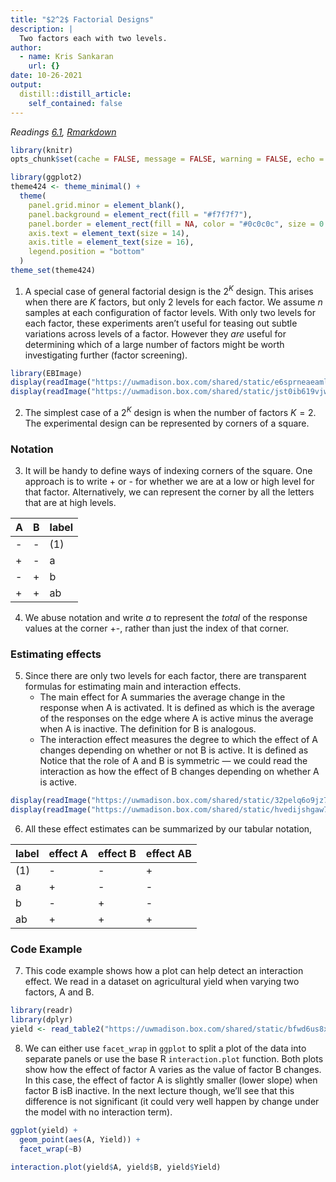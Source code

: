 ```yaml
---
title: "$2^2$ Factorial Designs"
description: |
  Two factors each with two levels.
author:
  - name: Kris Sankaran
    url: {}
date: 10-26-2021
output:
  distill::distill_article:
    self_contained: false
---
```


_Readings [6.1](https://www.wiley.com/en-us/Design+and+Analysis+of+Experiments%2C+10th+Edition-p-9781119492443#content-section), [Rmarkdown](https://github.com/krisrs1128/stat424_f21/blob/main/_posts/2021-08-16-week8-1/week8-1.Rmd)_

```r
library(knitr)
opts_chunk$set(cache = FALSE, message = FALSE, warning = FALSE, echo = TRUE)
```

```r
library(ggplot2)
theme424 <- theme_minimal() + 
  theme(
    panel.grid.minor = element_blank(),
    panel.background = element_rect(fill = "#f7f7f7"),
    panel.border = element_rect(fill = NA, color = "#0c0c0c", size = 0.6),
    axis.text = element_text(size = 14),
    axis.title = element_text(size = 16),
    legend.position = "bottom"
  )
theme_set(theme424)
```
1. A special case of general factorial design is the $2^K$ design. This arises
when there are $K$ factors, but only 2 levels for each factor. We assume $n$
samples at each configuration of factor levels. With only two levels for each
factor, these experiments aren’t useful for teasing out subtle variations across
levels of a factor. However they *are* useful for determining which of a large
number of factors might be worth investigating further (factor screening).

```r
library(EBImage)
display(readImage("https://uwmadison.box.com/shared/static/e6sprneaeamlav35csswq68t62p0xney.png"))
display(readImage("https://uwmadison.box.com/shared/static/jst0ib619vjw386gnl2hs8pee5rkkbx1.png"))
```

2. The simplest case of a $2^K$ design is when the number of factors $K = 2$. The
experimental design can be represented by corners of a square.

### Notation

3. It will be handy to define ways of indexing corners of the square. One
approach is to write + or - for whether we are at a low or high level for that
factor. Alternatively, we can represent the corner by all the letters that are
at high levels.

| A | B | label |
|---|---|---------|
| - | - | (1)     |
| + | - | a       |
| - | + | b       |
| + | + | ab      |

4. We abuse notation and write $a$ to represent the *total* of the response
values at the corner +-, rather than just the index of that corner.

### Estimating effects

5. Since there are only two levels for each factor, there are transparent
formulas for estimating main and interaction effects.
    * The main effect for A summaries the average change in the response when A is
    activated. It is defined as
    \begin{align}
    A &= \frac{1}{2n}\left(\left(ab +a\right) - \left(b + (1)\right)\right)
    \end{align}
    which is the average of the responses on the edge where A is active minus the
    average when A is inactive. The definition for B is analogous.
    * The interaction effect measures the degree to which the effect of A changes
    depending on whether or not B is active. It is defined as
    \begin{align}
    AB &= \frac{1}{2n}\left[\left(ab - b\right) - \left(a - \left(1\right)\right)\right]
    \end{align}
    Notice that the role of A and B is symmetric — we could read the interaction
    as how the effect of B changes depending on whether A is active.
    
```r
display(readImage("https://uwmadison.box.com/shared/static/32pelq6o9jz7nnnavkdx1kjuxfjkvzrc.png"))
display(readImage("https://uwmadison.box.com/shared/static/hvedijshgaw7so91kqcl1l8eunml4m9v.png"))
```
  
6. All these effect estimates can be summarized by our tabular notation,

|label | effect A | effect B | effect AB |
| --- |---|---|---------|
| (1) | - | - |  + |
| a | + | - | - |
| b | - | + | - |
| ab | + | + | + |

### Code Example

7. This code example shows how a plot can help detect an interaction effect. We
read in a dataset on agricultural yield when varying two factors, A and B.

```r
library(readr)
library(dplyr)
yield <- read_table2("https://uwmadison.box.com/shared/static/bfwd6us8xsii4uelzftg1azu2f7z77mk.txt")
```

8. We can either use `facet_wrap` in `ggplot` to split a plot of the data into
separate panels or use the base R `interaction.plot` function. Both plots show
how the effect of factor A varies as the value of factor B changes. In this
case, the effect of factor A is slightly smaller (lower slope) when factor B isB
inactive. In the next lecture though, we'll see that this difference is not
significant (it could very well happen by change under the model with no
interaction term).

```r
ggplot(yield) +
  geom_point(aes(A, Yield)) +
  facet_wrap(~B)

interaction.plot(yield$A, yield$B, yield$Yield)
```
